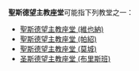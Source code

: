 '''聖斯德望主教座堂'''可能指下列教堂之一：
* [[聖斯德望主教座堂_(維也納)|聖斯德望主教座堂 (維也納)]]
* [[聖斯德望主教座堂_(帕紹)|聖斯德望主教座堂 (帕紹)]]
* [[聖斯德望主教座堂_(莫城)|聖斯德望主教座堂 (莫城)]]
* [[圣斯德望主教座堂_(布里斯班)|圣斯德望主教座堂 (布里斯班)]]

{{disambig|Cat=教堂消歧義}}